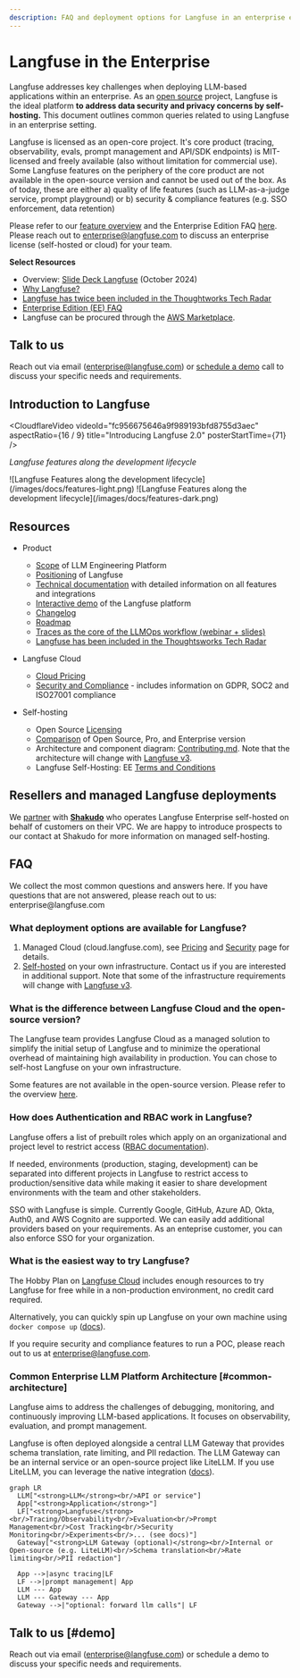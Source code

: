 ```yaml
---
description: FAQ and deployment options for Langfuse in an enterprise environment.
---
```


# Langfuse in the Enterprise

Langfuse addresses key challenges when deploying LLM-based applications within an enterprise. As an [open source](/docs/open-source) project, Langfuse is the ideal platform **to address data security and privacy concerns by self-hosting.** This document outlines common queries related to using Langfuse in an enterprise setting.

Langfuse is licensed as an open-core project. It's core product (tracing, observability, evals, prompt management and API/SDK endpoints) is MIT-licensed and freely available (also without limitation for commercial use). Some Langfuse features on the periphery of the core product are not available in the open-source version and cannot be used out of the box. As of today, these are either a) quality of life features (such as LLM-as-a-judge service, prompt playground) or b) security & compliance features (e.g. SSO enforcement, data retention)

Please refer to our [feature overview](/pricing-self-host) and the Enterprise Edition FAQ [here](/docs/open-source#enterprise-edition-ee-faq). Please reach out to enterprise@langfuse.com to discuss an enterprise license (self-hosted or cloud) for your team.

**Select Resources**

- Overview: [Slide Deck Langfuse](https://static.langfuse.com/langfuse_overview_oct_25_24.pdf) (October 2024)
- [Why Langfuse?](/why)
- [Langfuse has twice been included in the Thoughtworks Tech Radar](https://www.thoughtworks.com/en-us/radar/platforms/langfuse)
- [Enterprise Edition (EE) FAQ](/docs/open-source#enterprise-edition-ee-faq)
- Langfuse can be procured through the [AWS Marketplace](https://aws.amazon.com/marketplace/seller-profile?id=seller-nmyz7ju7oafxu).

## Talk to us

Reach out via email ([enterprise@langfuse.com](mailto:enterprise@langfuse.com)) or [schedule a demo](#demo) call to discuss your specific needs and requirements.

## Introduction to Langfuse

<CloudflareVideo
  videoId="fc956675646a9f989193bfd8755d3aec"
  aspectRatio={16 / 9}
  title="Introducing Langfuse 2.0"
  posterStartTime={71}
/>

_Langfuse features along the development lifecycle_

<Frame
  transparent
  fullWidth
  className="mt-10 rounded-lg ring-primary/20 ring-1 dark:hidden"
>
  ![Langfuse Features along the development
  lifecycle](/images/docs/features-light.png)
</Frame>
<Frame
  transparent
  fullWidth
  className="mt-10 rounded-lg ring-primary/20 ring-1 hidden dark:block"
>
  ![Langfuse Features along the development
  lifecycle](/images/docs/features-dark.png)
</Frame>

## Resources

- Product

  - [Scope](/blog/2024-04-introducing-langfuse-2.0) of LLM Engineering Platform
  - [Positioning](/why) of Langfuse
  - [Technical documentation](/docs) with detailed information on all features and integrations
  - [Interactive demo](/demo) of the Langfuse platform
  - [Changelog](/changelog)
  - [Roadmap](/docs/roadmap)
  - [Traces as the core of the LLMOps workflow (webinar + slides)](/guides/videos/webinar-observability-llm-systems)
  - [Langfuse has been included in the Thoughtsworks Tech Radar](https://www.thoughtworks.com/en-us/radar/platforms/langfuse)

- Langfuse Cloud

  - [Cloud Pricing](/pricing)
  - [Security and Compliance](/docs/data-security-privacy) - includes information on GDPR, SOC2 and ISO27001 compliance

- Self-hosting
  - Open Source [Licensing](/docs/open-source)
  - [Comparison](/pricing-self-host) of Open Source, Pro, and Enterprise version
  - Architecture and component diagram: [Contributing.md](https://github.com/langfuse/langfuse/blob/main/CONTRIBUTING.md). Note that the architecture will change with [Langfuse v3](https://github.com/orgs/langfuse/discussions/1902).
  - Langfuse Self-Hosting: EE [Terms and Conditions](/terms)

## Resellers and managed Langfuse deployments

We [partner](https://www.shakudo.io/partners) with **[Shakudo](https://www.shakudo.io/)** who operates Langfuse Enterprise self-hosted on behalf of customers on their VPC. We are happy to introduce prospects to our contact at Shakudo for more information on managed self-hosting.

## FAQ

<Callout type="info" emoji="✨">
  We collect the most common questions and answers here. If you have questions
  that are not answered, please reach out to us: enterprise@langfuse.com
</Callout>

### What deployment options are available for Langfuse?

1. Managed Cloud (cloud.langfuse.com), see [Pricing](/pricing) and [Security](/docs/data-security-privacy) page for details.
2. [Self-hosted](/self-hosting) on your own infrastructure. Contact us if you are interested in additional support. Note that some of the infrastructure requirements will change with [Langfuse v3](https://github.com/orgs/langfuse/discussions/1902).

### What is the difference between Langfuse Cloud and the open-source version?

The Langfuse team provides Langfuse Cloud as a managed solution to simplify the initial setup of Langfuse and to minimize the operational overhead of maintaining high availability in production. You can chose to self-host Langfuse on your own infrastructure.

Some features are not available in the open-source version. Please refer to the overview [here](/pricing-self-host).

### How does Authentication and RBAC work in Langfuse?

Langfuse offers a list of prebuilt roles which apply on an organizational and project level to restrict access ([RBAC documentation](/docs/rbac)).

If needed, environments (production, staging, development) can be separated into different projects in Langfuse to restrict access to production/sensitive data while making it easier to share development environments with the team and other stakeholders.

SSO with Langfuse is simple. Currently Google, GitHub, Azure AD, Okta, Auth0, and AWS Cognito are supported. We can easily add additional providers based on your requirements. As an enteprise customer, you can also enforce SSO for your organization.

### What is the easiest way to try Langfuse?

The Hobby Plan on [Langfuse Cloud](https://cloud.langfuse.com) includes enough resources to try Langfuse for free while in a non-production environment, no credit card required.

Alternatively, you can quickly spin up Langfuse on your own machine using `docker compose up` ([docs](/self-hosting/local)).

If you require security and compliance features to run a POC, please reach out to us at enterprise@langfuse.com.

### Common Enterprise LLM Platform Architecture [#common-architecture]

Langfuse aims to address the challenges of debugging, monitoring, and continuously improving LLM-based applications. It focuses on observability, evaluation, and prompt management.

Langfuse is often deployed alongside a central LLM Gateway that provides schema translation, rate limiting, and PII redaction. The LLM Gateway can be an internal service or an open-source project like LiteLLM. If you use LiteLLM, you can leverage the native integration ([docs](/docs/integrations/litellm)).

```mermaid
graph LR
  LLM["<strong>LLM</strong><br/>API or service"]
  App["<strong>Application</strong>"]
  LF["<strong>Langfuse</strong><br/>Tracing/Observability<br/>Evaluation<br/>Prompt Management<br/>Cost Tracking<br/>Security Monitoring<br/>Experiments<br/>... (see docs)"]
  Gateway["<strong>LLM Gateway (optional)</strong><br/>Internal or Open-source (e.g. LiteLLM)<br/>Schema translation<br/>Rate limiting<br/>PII redaction"]

  App -->|async tracing|LF
  LF -->|prompt management| App
  LLM --- App
  LLM --- Gateway --- App
  Gateway -->|"optional: forward llm calls"| LF
```

## Talk to us [#demo]


Reach out via email ([enterprise@langfuse.com](mailto:enterprise@langfuse.com)) or schedule a demo to discuss your specific needs and requirements.

<ScheduleDemo className="mt-6" />
